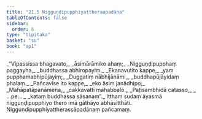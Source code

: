 ```yaml
---
title: "21.5 Nigguṇḍipupphiyattheraapadāna"
tableOfContents: false
sidebar:
  order: 6
type: "tipitaka"
basket: "su"
book: "ap1"
---
```



<DynamicBreadcrumb />

<Division number="21" book="ap1">

<Paragraph number="2778" type="verses" book="ap1">
_“Vipassissa bhagavato,_  
_āsimārāmiko ahaṃ;_  
_Nigguṇḍipupphaṃ paggayha,_  
_buddhassa abhiropayiṃ._  

</Paragraph>

</Division>
<Division number="22" book="ap1">

<Paragraph number="2779" type="verses" book="ap1">
_Ekanavutito kappe,_  
_yaṃ pupphamabhipūjayiṃ;_  
_Duggatiṃ nābhijānāmi,_  
_buddhapūjāyidaṃ phalaṃ._  

</Paragraph>

</Division>
<Division number="23" book="ap1">

<Paragraph number="2780" type="verses" book="ap1">
_Pañcavīse ito kappe,_  
_eko āsiṃ janādhipo;_  
_Mahāpatāpanāmena,_  
_cakkavattī mahabbalo._  

</Paragraph>

</Division>
<Division number="24" book="ap1">

<Paragraph number="2781" type="verses" book="ap1">
_Paṭisambhidā catasso,_  
_ …pe… _  
_kataṃ buddhassa sāsanaṃ”._  

</Paragraph>

<Paragraph number="2782" book="ap1">
Itthaṃ sudaṃ āyasmā nigguṇḍipupphiyo thero imā gāthāyo abhāsitthāti.

</Paragraph>
</Division>

<Paragraph number="2783" type="center" book="ap1">
Nigguṇḍipupphiyattherassāpadānaṃ pañcamaṃ.
</Paragraph>